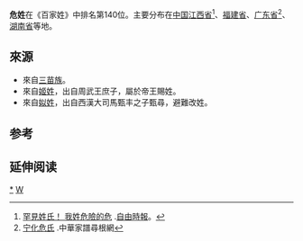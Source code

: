 {{姓氏
|姓氏=危
|拼音=Wēi
|中国大陆=Wei
|南京官話=uei<sup>2</sup>
|台湾=Wei
|香港=Ngai
|澳门=Ngai
|新加坡=
|马来西亚=
|越南=Nguy
|韩国=
|反切=
|同音字=
|堂号=
|郡望=[[汝南郡|汝南郡]]
}}

'''危姓'''在《百家姓》中排名第140位。主要分布在[[中国|中国]][[江西省|江西省]]<ref>[http://news.ltn.com.tw/news/life/breakingnews/1995475 罕見姓氏！ 我姓危險的危] {{Wayback|url=http://news.ltn.com.tw/news/life/breakingnews/1995475 |date=20200920112318 }}.[[自由時報|自由時報]]。</ref>、[[福建省|福建省]]、[[广东省|广东省]]<ref>[http://www.zhjiapu.com/m/view.php?aid=3676 宁化危氏] {{Wayback|url=http://www.zhjiapu.com/m/view.php?aid=3676 |date=20170729231040 }}.中華家譜尋根網</ref>、[[湖南省|湖南省]]等地。

==來源==
*來自[[三苗族|三苗族]]。
*來自[[姬姓|姬姓]]，出自周武王庶子，屬於帝王賜姓。
*來自[[姒姓|姒姓]]，出自西漢大司馬甄丰之子甄尋，避難改姓。
== 参考 ==
{{reflist|2}}

== 延伸阅读 ==
{{Wikisource further reading}}{{姓氏小作品}}

[[Category:危姓|*]]
[[Category:漢姓|W]]